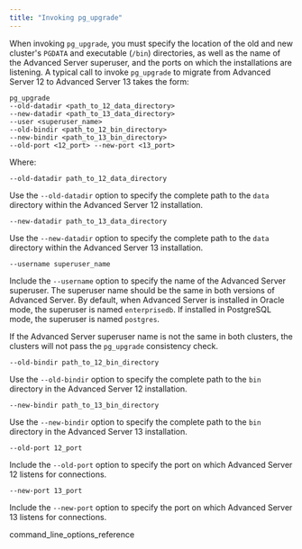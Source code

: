 ```yaml
---
title: "Invoking pg_upgrade"
---
```


When invoking `pg_upgrade`, you must specify the location of the old and new cluster's `PGDATA` and executable (`/bin`) directories, as well as the name of the Advanced Server superuser, and the ports on which the installations are listening. A typical call to invoke `pg_upgrade` to migrate from Advanced Server 12 to Advanced Server 13 takes the form:

``` text
pg_upgrade
--old-datadir <path_to_12_data_directory>
--new-datadir <path_to_13_data_directory>
--user <superuser_name>
--old-bindir <path_to_12_bin_directory>
--new-bindir <path_to_13_bin_directory>
--old-port <12_port> --new-port <13_port>
```

Where:

`--old-datadir path_to_12_data_directory`

Use the `--old-datadir` option to specify the complete path to the `data` directory within the Advanced Server 12 installation.

`--new-datadir path_to_13_data_directory`

Use the `--new-datadir` option to specify the complete path to the `data` directory within the Advanced Server 13 installation.

`--username superuser_name`

Include the `--username` option to specify the name of the Advanced Server superuser. The superuser name should be the same in both versions of Advanced Server. By default, when Advanced Server is installed in Oracle mode, the superuser is named `enterprisedb`. If installed in PostgreSQL mode, the superuser is named `postgres`.

If the Advanced Server superuser name is not the same in both clusters, the clusters will not pass the `pg_upgrade` consistency check.

`--old-bindir path_to_12_bin_directory`

Use the `--old-bindir` option to specify the complete path to the `bin` directory in the Advanced Server 12 installation.

`--new-bindir path_to_13_bin_directory`

Use the `--new-bindir` option to specify the complete path to the `bin` directory in the Advanced Server 13 installation.

`--old-port 12_port`

Include the `--old-port` option to specify the port on which Advanced Server 12 listens for connections.

`--new-port 13_port`

Include the `--new-port` option to specify the port on which Advanced Server 13 listens for connections.

<div class="toctree" maxdepth="3">

command\_line\_options\_reference

</div>
